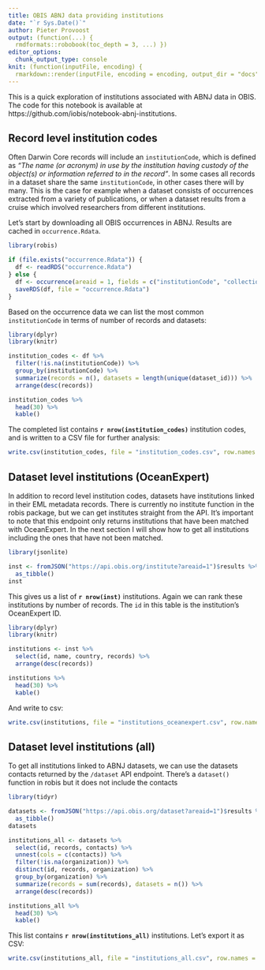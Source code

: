 ```yaml
---
title: OBIS ABNJ data providing institutions
date: "`r Sys.Date()`"
author: Pieter Provoost
output: (function(...) {
  rmdformats::robobook(toc_depth = 3, ...) })
editor_options: 
  chunk_output_type: console
knit: (function(inputFile, encoding) {
  rmarkdown::render(inputFile, encoding = encoding, output_dir = "docs") })  
---
```


This is a quick exploration of institutions associated with ABNJ data in OBIS. The code for this notebook is available at https://github.com/iobis/notebook-abnj-institutions.

## Record level institution codes

Often Darwin Core records will include an `institutionCode`, which is defined as _"The name (or acronym) in use by the institution having custody of the object(s) or information referred to in the record"_. In some cases all records in a dataset share the same `institutionCode`, in other cases there will by many. This is the case for example when a dataset consists of occurrences extracted from a variety of publications, or when a dataset results from a cruise which involved researchers from different institutions.

Let's start by downloading all OBIS occurrences in ABNJ. Results are cached in `occurrence.Rdata`.

```r
library(robis)

if (file.exists("occurrence.Rdata")) {
  df <- readRDS("occurrence.Rdata")  
} else {
  df <- occurrence(areaid = 1, fields = c("institutionCode", "collectionCode", "decimalLongitude", "decimalLatitude", "eventDate", "scientificName", "dataset_id"))
  saveRDS(df, file = "occurrence.Rdata")
}
```

Based on the occurrence data we can list the most common `institutionCode` in terms of number of records and datasets:

```r
library(dplyr)
library(knitr)

institution_codes <- df %>%
  filter(!is.na(institutionCode)) %>%
  group_by(institutionCode) %>%
  summarize(records = n(), datasets = length(unique(dataset_id))) %>%
  arrange(desc(records))

institution_codes %>%
  head(30) %>%
  kable()
```

The completed list contains **`r nrow(institution_codes)`** institution codes, and is written to a CSV file for further analysis:

```r
write.csv(institution_codes, file = "institution_codes.csv", row.names = FALSE, na = "")
```

## Dataset level institutions (OceanExpert)

In addition to record level institution codes, datasets have institutions linked in their EML metadata records. There is currently no institute function in the robis package, but we can get institutes straight from the API. It's important to note that this endpoint only returns institutions that have been matched with OceanExpert. In the next section I will show how to get all institutions including the ones that have not been matched.

```r
library(jsonlite)

inst <- fromJSON("https://api.obis.org/institute?areaid=1")$results %>%
  as_tibble()
inst
```

This gives us a list of **`r nrow(inst)`** institutions. Again we can rank these institutions by number of records. The `id` in this table is the institution's OceanExpert ID.

```r
library(dplyr)
library(knitr)

institutions <- inst %>%
  select(id, name, country, records) %>%
  arrange(desc(records))

institutions %>%
  head(30) %>%
  kable()
```

And write to csv:

```r
write.csv(institutions, file = "institutions_oceanexpert.csv", row.names = FALSE, na = "")
```

## Dataset level institutions (all)

To get all institutions linked to ABNJ datasets, we can use the datasets contacts returned by the `/dataset` API endpoint. There's a `dataset()` function in robis but it does not include the contacts

```r
library(tidyr)

datasets <- fromJSON("https://api.obis.org/dataset?areaid=1")$results %>%
  as_tibble()
datasets

institutions_all <- datasets %>%
  select(id, records, contacts) %>%
  unnest(cols = c(contacts)) %>%
  filter(!is.na(organization)) %>%
  distinct(id, records, organization) %>%
  group_by(organization) %>%
  summarize(records = sum(records), datasets = n()) %>%
  arrange(desc(records))

institutions_all %>%
  head(30) %>%
  kable()
```

This list contains **`r nrow(institutions_all)`** institutions. Let's export it as CSV:

```r
write.csv(institutions_all, file = "institutions_all.csv", row.names = FALSE, na = "")
```
